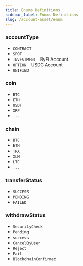 ```yaml
---
title: Enums Definitions
sidebar_label: Enums Definitions
slug: /account-asset/enum
---
```


### accountType
* `CONTRACT`
* `SPOT`
* `INVESTMENT`&emsp;ByFi Account
* `OPTION`&emsp;USDC Account
* `UNIFIED`

### coin
* `BTC`
* `ETH`
* `USDT`
* `XRP`
* `...`

### chain
* `BTC`
* `ETH`
* `TRX`
* `XLM`
* `LTC`
* `...`

### transferStatus
* `SUCCESS`
* `PENDING`
* `FAILED`

### withdrawStatus
* `SecurityCheck`
* `Pending`
* `success`
* `CancelByUser`
* `Reject`
* `Fail`
* `BlockchainConfirmed`